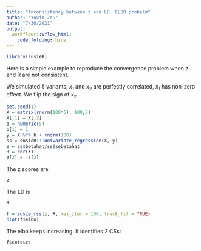 ```yaml
---
title: "Inconsistency between z and LD, ELBO probelm"
author: "Yuxin Zou"
date: "7/30/2021"
output: 
  workflowr::wflow_html:
    code_folding: hide
---
```


```r
library(susieR)
```

Here is a simple example to reproduce the convergence problem when z and R are not consistent.

We simulated 5 variants, $x_1$ and $x_2$ are perfectly correlated, $x_1$ has non-zero effect. We flip the sign of $x_2$.

```r
set.seed(1)
X = matrix(rnorm(100*5), 100,5)
X[,1] = X[,2]
b = numeric(5)
b[1] = 1
y = X %*% b + rnorm(100)
ss = susieR:::univariate_regression(X, y)
z = ss$betahat/ss$sebetahat
R = cor(X)
z[2] = -z[2]
```

The z scores are
```r
z
```

The LD is
```r
R
```

```r
f = susie_rss(z, R, max_iter = 100, track_fit = TRUE)
plot(f$elbo)
```
The elbo keeps increasing. It identifies 2 CSs:
```r
f$sets$cs
```


